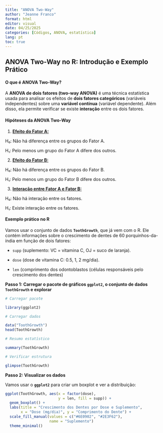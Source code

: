 ---
title: "ANOVA Two-Way"
author: "Jeanne Franco"
format: html
editor: visual
date: 04/25/2025
categories: [Códigos, ANOVA, estatística]
lang: pt
toc: true
---

## ANOVA Two-Way no R: Introdução e Exemplo Prático

#### **O que é ANOVA Two-Way?**

A **ANOVA de dois fatores (two-way ANOVA)** é uma técnica estatística usada para analisar os efeitos de **dois fatores categóricos** (variáveis independentes) sobre uma **variável contínua** (variável dependente). Além disso, ela permite verificar se existe **interação** entre os dois fatores.

#### **Hipóteses da ANOVA Two-Way**

1.  [**Efeito do Fator A:**]{.underline}

H₀: Não há diferença entre os grupos do Fator A.

H₁: Pelo menos um grupo do Fator A difere dos outros.

2.  [**Efeito do Fator B:**]{.underline}

H₀: Não há diferença entre os grupos do Fator B.

H₁: Pelo menos um grupo do Fator B difere dos outros.

3.  [**Interação entre Fator A e Fator B:**]{.underline}

H₀: Não há interação entre os fatores.

H₁: Existe interação entre os fatores.

#### **Exemplo prático no R**

Vamos usar o conjunto de dados **`ToothGrowth`**, que já vem com o R. Ele contém informações sobre o crescimento de dentes de 60 porquinhos-da-índia em função de dois fatores:

-   `supp` (suplemento: VC = vitamina C, OJ = suco de laranja).

-   `dose` (dose de vitamina C: 0.5, 1, 2 mg/dia).

-   `len` (comprimento dos odontoblastos (células responsáveis ​​pelo crescimento dos dentes)

**Passo 1: Carregar o pacote de gráficos `ggplot2`, o conjunto de dados `ToothGrowth` e explorar**

```{r, warning=FALSE, message=FALSE}
# Carregar pacote

library(ggplot2)

# Carregar dados

data("ToothGrowth")
head(ToothGrowth)

# Resumo estatístico

summary(ToothGrowth)

# Verificar estrutura

glimpse(ToothGrowth)
```

**Passo 2: Visualizar os dados**

Vamos usar o **`ggplot2`** para criar um boxplot e ver a distribuição:

```{r warning=FALSE, message=FALSE}
ggplot(ToothGrowth, aes(x = factor(dose), 
                        y = len, fill = supp)) +
  geom_boxplot() +
  labs(title = "Crescimento dos Dentes por Dose e Suplemento",
       x = "Dose (mg/dia)", y = "Comprimento do Dente") +
  scale_fill_manual(values = c("#6E0902", "#2E3F62"),
                    name = "Suplemento")
  theme_minimal()
```
